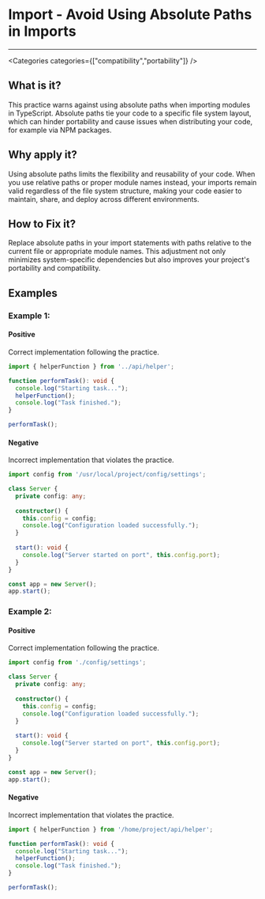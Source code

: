 

# Import - Avoid Using Absolute Paths in Imports

<Severity severity={SeverityLevels.MEDIUM} />

---

<Categories categories={["compatibility","portability"]} />

## What is it?
This practice warns against using absolute paths when importing modules in TypeScript. Absolute paths tie your code to a specific file system layout, which can hinder portability and cause issues when distributing your code, for example via NPM packages.

## Why apply it?
Using absolute paths limits the flexibility and reusability of your code. When you use relative paths or proper module names instead, your imports remain valid regardless of the file system structure, making your code easier to maintain, share, and deploy across different environments.

## How to Fix it?
Replace absolute paths in your import statements with paths relative to the current file or appropriate module names. This adjustment not only minimizes system-specific dependencies but also improves your project's portability and compatibility.

## Examples

### Example 1:

<!-- #example -->

#### Positive

<!-- #example_positive_description -->
Correct implementation following the practice.

<!-- #example_positive_code -->
```ts
import { helperFunction } from '../api/helper';

function performTask(): void {
  console.log("Starting task...");
  helperFunction();
  console.log("Task finished.");
}

performTask();
```

#### Negative

<!-- #example_negative_description -->
Incorrect implementation that violates the practice.

<!-- #example_negative_code -->
```ts
import config from '/usr/local/project/config/settings';

class Server {
  private config: any;
  
  constructor() {
    this.config = config;
    console.log("Configuration loaded successfully.");
  }
  
  start(): void {
    console.log("Server started on port", this.config.port);
  }
}

const app = new Server();
app.start();
```

### Example 2:

<!-- #example -->

#### Positive

<!-- #example_positive_description -->
Correct implementation following the practice.

<!-- #example_positive_code -->
```ts
import config from './config/settings';

class Server {
  private config: any;
  
  constructor() {
    this.config = config;
    console.log("Configuration loaded successfully.");
  }
  
  start(): void {
    console.log("Server started on port", this.config.port);
  }
}

const app = new Server();
app.start();
```

#### Negative

<!-- #example_negative_description -->
Incorrect implementation that violates the practice.

<!-- #example_negative_code -->
```ts
import { helperFunction } from '/home/project/api/helper';

function performTask(): void {
  console.log("Starting task...");
  helperFunction();
  console.log("Task finished.");
}

performTask();
```